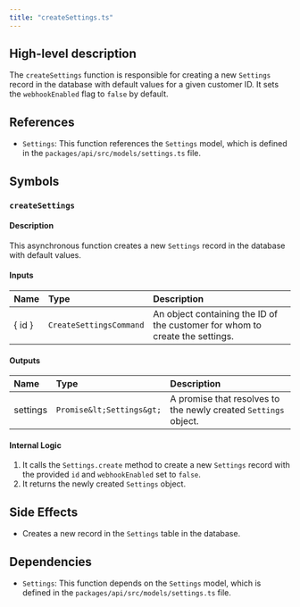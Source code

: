 ```yaml
---
title: "createSettings.ts"
---
```


## High-level description
The `createSettings` function is responsible for creating a new `Settings` record in the database with default values for a given customer ID. It sets the `webhookEnabled` flag to `false` by default.

## References
- `Settings`: This function references the `Settings` model, which is defined in the `packages/api/src/models/settings.ts` file.

## Symbols
### `createSettings`
#### Description
This asynchronous function creates a new `Settings` record in the database with default values.

#### Inputs
| Name | Type | Description |
|:-----|:-----|:------------|
| { id } | `CreateSettingsCommand` | An object containing the ID of the customer for whom to create the settings. |

#### Outputs
| Name | Type | Description |
|:-----|:-----|:------------|
| settings | `Promise&lt;Settings&gt;` | A promise that resolves to the newly created `Settings` object. |

#### Internal Logic
1. It calls the `Settings.create` method to create a new `Settings` record with the provided `id` and `webhookEnabled` set to `false`.
2. It returns the newly created `Settings` object.

## Side Effects
- Creates a new record in the `Settings` table in the database.

## Dependencies
- `Settings`: This function depends on the `Settings` model, which is defined in the `packages/api/src/models/settings.ts` file. 
